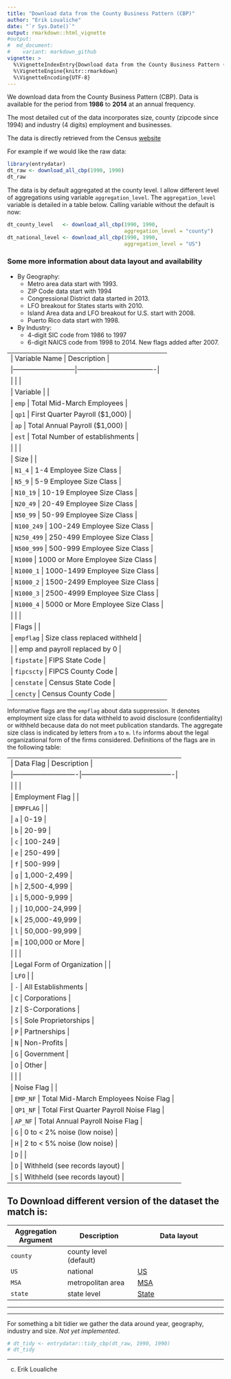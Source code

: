 ```yaml
---
title: "Download data from the County Business Pattern (CBP)"
author: "Erik Loualiche"
date: "`r Sys.Date()`"
output: rmarkdown::html_vignette
#output:
#  md_document:
#    variant: markdown_github
vignette: >
  %\VignetteIndexEntry{Download data from the County Business Pattern (CBP)}
  %\VignetteEngine{knitr::rmarkdown}
  %\VignetteEncoding{UTF-8}
---
```



We download data from the County Business Pattern (CBP). Data is available for the period from **1986** to **2014** at an annual frequency. 

The most detailed cut of the data incorporates size, county (zipcode since 1994) and industry (4 digits) employment and businesses.    

The data is directly retrieved from the Census [website](http://www.census.gov/programs-surveys/cbp.html)


For example if we would like the raw data:
```r
library(entrydatar)
dt_raw <- download_all_cbp(1990, 1990)
dt_raw
```

The data is by default aggregated at the county level. I allow different level of aggregations using variable `aggregation_level`. The `aggregation_level` variable is detailed in a table below. Calling variable without the default is now:
```r
dt_county_level   <- download_all_cbp(1990, 1990,
                                      aggregation_level = "county")
dt_national_level <- download_all_cbp(1990, 1990,
                                      aggregation_level = "US")
```


### Some more information about data layout and availability

- By Geography:
  + Metro area data start with 1993.
  + ZIP Code data start with 1994
  + Congressional District data started in 2013.
  + LFO breakout for States starts with 2010.
  + Island Area data and LFO breakout for U.S. start with 2008.
  + Puerto Rico data start with 1998.

- By Industry:
  + 4-digit SIC code from 1986 to 1997
  + 6-digit NAICS code from 1998 to 2014. New flags added after 2007.


----------------------------------------------------------------
| Variable Name             | Description                      |
|---------------------------|----------------------------------|
|                           |                                  |
| Variable                  |                                  |
| `emp`                     | Total Mid-March Employees        |
| `qp1`                     | First Quarter Payroll ($1,000)   |
| `ap`                      | Total Annual Payroll ($1,000)    |
| `est`                     | Total Number of establishments   |
|                           |                                  |
| Size                      |                                  |
| `N1_4`                    | 1-4 Employee Size Class          |
| `N5_9`                    | 5-9 Employee Size Class          |
| `N10_19`                  | 10-19 Employee Size Class        |
| `N20_49`                  | 20-49 Employee Size Class        |
| `N50_99`                  | 50-99 Employee Size Class        |
| `N100_249`                | 100-249 Employee Size Class      |
| `N250_499`                | 250-499 Employee Size Class      |
| `N500_999`                | 500-999 Employee Size Class      |
| `N1000`                   | 1000 or More Employee Size Class |
| `N1000_1`                 | 1000-1499 Employee Size Class    |
| `N1000_2`                 | 1500-2499 Employee Size Class    |
| `N1000_3`                 | 2500-4999 Employee Size Class    |
| `N1000_4`                 | 5000 or More Employee Size Class |
|                           |                                  |
| Flags                     |                                  |
| `empflag`                 | Size class replaced withheld     |
|                           | emp and payroll replaced by 0    |
| `fipstate`                | FIPS State Code                  |
| `fipcscty`                | FIPCS County Code                |
| `censtate`                | Census State Code                |
| `cencty`                  | Census County Code               |
----------------------------------------------------------------

Informative flags are the `empflag` about data suppression. It denotes employment size class for data withheld to avoid disclosure (confidentiality) or withheld because data do not meet publication standards. The aggregate size class is indicated by letters from `a` to `m`. `lfo` informs about the legal organizational form of the firms considered. Definitions of the flags are in the following table:

-----------------------------------------------------------------------
|  Data Flag                 | Description                            |
|----------------------------|----------------------------------------|
|                            |                                        |
| Employment Flag            |                                        |
| `EMPFLAG`                  |                                        |
| `a`                        | 0-19                                   |
| `b`                        | 20-99                                  |
| `c`                        | 100-249                                |
| `e`                        | 250-499                                |
| `f`                        | 500-999                                |
| `g`                        | 1,000-2,499                            |
| `h`                        | 2,500-4,999                            |
| `i`                        | 5,000-9,999                            |
| `j`                        | 10,000-24,999                          |
| `k`                        | 25,000-49,999                          |
| `l`                        | 50,000-99,999                          |
| `m`                        | 100,000 or More                        |
|                            |                                        |
| Legal Form of Organization |                                        |
| `LFO`                      |                                        |
| `-`                        | All Establishments                     |
| `C`                        | Corporations                           |
| `Z`                        | S-Corporations                         |
| `S`                        | Sole Proprietorships                   |
| `P`                        | Partnerships                           |
| `N`                        | Non-Profits                            |
| `G`                        | Government                             |
| `O`                        | Other                                  |
|                            |                                        |
| Noise Flag                 |                                        |
| `EMP_NF`                   | Total Mid-March Employees Noise Flag   |
| `QP1_NF`                   | Total First Quarter Payroll Noise Flag |
| `AP_NF`                    | Total Annual Payroll Noise Flag        |
| `G`                        | 0 to < 2% noise (low noise)            |
| `H`                        | 2 to < 5% noise (low noise)            |
| `D`                        |                                        |
| `D`                        | Withheld (see records layout)          |
| `S`                        | Withheld (see records layout)          |
-----------------------------------------------------------------------


To Download different version of the dataset the match is:
--------------------------------------------------------------------------------------------------------------
|  Aggregation Argument      | Description                      | Data layout                                |
|----------------------------|----------------------------------|--------------------------------------------|
| `county `                  | county level (default)           |                                            |
| `US`                       | national                         | [US](../tables/us_lfo_layout.txt)          |
| `MSA`                      | metropolitan area                | [MSA](../tables/metro_area_layout,txt)      |
| `state`                    | state level                      | [State](../tables/state_x_lfo_layout.txt)  |
--------------------------------------------------------------------------------------------------------------




---------------------------

For something a bit tidier we gather the data around year, geography, industry and size. *Not yet implemented*.
```r
# dt_tidy <- entrydatar::tidy_cbp(dt_raw, 1990, 1990)
# dt_tidy
```


---------------------------
(c) Erik Loualiche
